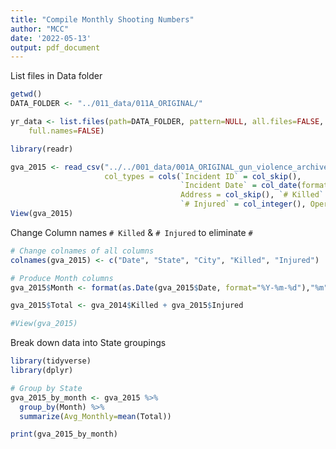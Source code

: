 ```yaml
---
title: "Compile Monthly Shooting Numbers"
author: "MCC"
date: '2022-05-13'
output: pdf_document
---
```


List files in Data folder
```r
getwd()
DATA_FOLDER <- "../011_data/011A_ORIGINAL/"

yr_data <- list.files(path=DATA_FOLDER, pattern=NULL, all.files=FALSE,
    full.names=FALSE)
```






```r
library(readr)

gva_2015 <- read_csv("../../001_data/001A_ORIGINAL_gun_violence_archive_data/gva-2015.csv", 
                     col_types = cols(`Incident ID` = col_skip(), 
                                      `Incident Date` = col_date(format = "%B %d, %Y"), 
                                      Address = col_skip(), `# Killed` = col_integer(), 
                                      `# Injured` = col_integer(), Operations = col_skip()))
View(gva_2015)
```

Change Column names `# Killed` & `# Injured` to eliminate `#`
```r
# Change colnames of all columns
colnames(gva_2015) <- c("Date", "State", "City", "Killed", "Injured")

# Produce Month columns
gva_2015$Month <- format(as.Date(gva_2015$Date, format="%Y-%m-%d"),"%m")

gva_2015$Total <- gva_2014$Killed + gva_2015$Injured

#View(gva_2015)
```

Break down data into State groupings

```r
library(tidyverse)
library(dplyr)

# Group by State
gva_2015_by_month <- gva_2015 %>%
  group_by(Month) %>%
  summarize(Avg_Monthly=mean(Total))

print(gva_2015_by_month)
```























